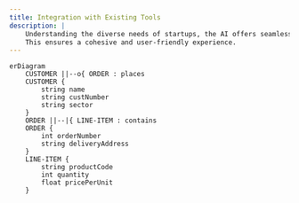 ```yaml
---
title: Integration with Existing Tools
description: |
    Understanding the diverse needs of startups, the AI offers seamless integration with existing business tools and platforms.
    This ensures a cohesive and user-friendly experience.
---
```


```mermaid
erDiagram
    CUSTOMER ||--o{ ORDER : places
    CUSTOMER {
        string name
        string custNumber
        string sector
    }
    ORDER ||--|{ LINE-ITEM : contains
    ORDER {
        int orderNumber
        string deliveryAddress
    }
    LINE-ITEM {
        string productCode
        int quantity
        float pricePerUnit
    }
```
